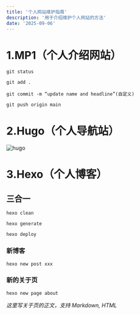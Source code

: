 ```yaml
---
title: '个人网站维护指南'
description: '用于介绍维护个人网站的方法'
date: '2025-09-06'
---
```


# 1.MP1（个人介绍网站）
```
git status
```
```
git add .
```
```
git commit -m “update name and headline”(自定义)
```
```
git push origin main
```

# 2.Hugo（个人导航站）
![hugo](/images/hugo.png)

# 3.Hexo（个人博客）
## 三合一
```
hexo clean
```
```
hexo generate
```
```
hexo deploy
```
### 新博客
```
hexo new post xxx
```

### 新的关于页
```
hexo new page about
```
*这里写关于页的正文，支持 Markdown, HTML*
